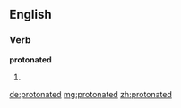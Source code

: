 ==English==

===Verb===
'''protonated'''

# {{past of|[[protonate]]}}

[[de:protonated]]
[[mg:protonated]]
[[zh:protonated]]